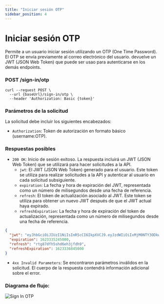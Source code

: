 ```yaml
---
title: "Iniciar sesión OTP"
sidebar_position: 4
---
```


# Iniciar sesión OTP

Permite a un usuario iniciar sesión utilizando un OTP (One Time Password). El OTP se envía previamente al correo electrónico del usuario. devuelve un JWT (JSON Web Token) que puede ser usao para autenticarse en los demás endpoints.

### <span>POST</span> /sign-in/otp

```
curl --request POST \
  --url {baseUrl}/sign-in/otp \
  --header 'Authorization: Basic {token}'
```

### Parámetros de la solicitud

La solicitud debe incluir los siguientes encabezados:

- `Authorization`: Token de autorización en formato básico (username:OTP).

### Respuestas posibles

- `200 OK`: Inicio de sesión exitoso. La respuesta incluirá un JWT (JSON Web Token) que se utilizará para hacer solicitudes a la API.
  - `jwt`: El JWT (JSON Web Token) generado para el usuario. Este token se utiliza para realizar solicitudes a la API y autenticar al usuario en cada solicitud subsiguiente.
  - `expiration`: La fecha y hora de expiración del JWT, representada como un número de milisegundos desde una fecha de referencia.
  - `refresh`: El token de actualización asociado al JWT. Este token se utiliza para obtener un nuevo JWT después de que el JWT actual haya expirado.
  - `refreshExpiration`: La fecha y hora de expiración del token de actualización, representada como un número de milisegundos desde una fecha de referencia.

```json
{
  "jwt": "eyJhbGciOiJIUzI1NiIsInR5cCI6IkpXVCJ9.eyJzdWIiOiIxMjM0NTY3ODkwIiwibmFtZSI6IkpvaG4gRG9lIiwiaWF0IjoxNjIzMzM0NjQ1LCJleHAiOjE2MjMzMzUyNDUsInJlZnJlc2giOmZhbHNlLCJyZWZyZXNoRXhwaXJhdGlvbiI6MTYyMzMzNTI0NX0.4LrTCHjvgZUFGMjL4bWGGOD06Jg5yInyvUGY7FlmkG8",
  "expiration": 1623335245000,
  "refresh": "rtg87dfh5shd6eh3jfdh9",
  "refreshExpiration": 1623336845000
}
```

- `4xx Invalid Parameters`: Se encontraron parámetros inválidos en la solicitud. El cuerpo de la respuesta contendrá información adicional sobre el error.

### Diagrama de flujo:

![Sign In OTP](/img/docs/global-user/signinOTP.png)
